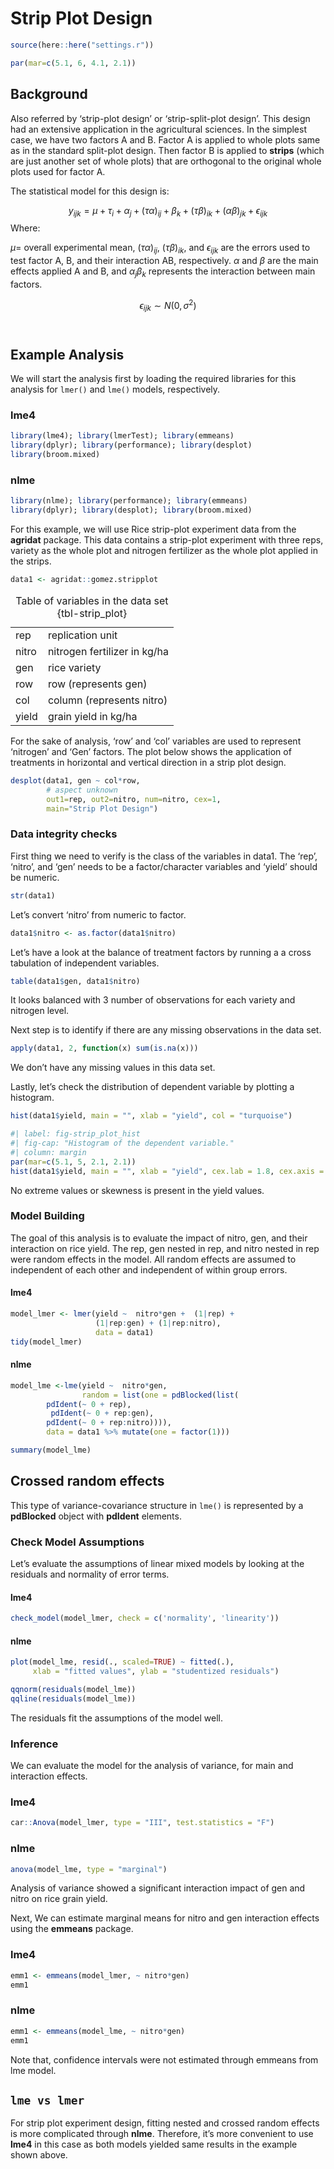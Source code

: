 # Strip Plot Design

```r
source(here::here("settings.r"))

par(mar=c(5.1, 6, 4.1, 2.1))
```

## Background

Also referred by 'strip-plot design' or 'strip-split-plot design'. This design had an extensive application in the agricultural sciences. In the simplest case, we have two factors A and B. Factor A is applied to whole plots same as in the standard split-plot design. Then factor B is applied to **strips** (which are just another set of whole plots) that are orthogonal to the original whole plots used for factor A.  


The statistical model for this design is:

$$y_{ijk} = \mu + \tau_i + \alpha_j + (\tau\alpha)_{ij} + \beta_k + (\tau\beta)_{ik} + (\alpha\beta)_{jk} +  \epsilon_{ijk}$$ 
Where:

$\mu$= overall experimental mean, 
$(\tau\alpha)_{ij}$, $(\tau\beta)_{ik}$, and $\epsilon_{ijk}$ are the errors used to test factor A, B, and their interaction AB, respectively. 
$\alpha$ and $\beta$ are the main effects applied A and B, and $\alpha_j\beta_k$ represents the interaction between main factors. 

$$ \epsilon_{ijk} \sim N(0, \sigma^2)$$\


## Example Analysis

We will start the analysis first by loading the required libraries for this analysis for `lmer()` and `lme()` models, respectively.

::: panel-tabset
### lme4

```r
library(lme4); library(lmerTest); library(emmeans)
library(dplyr); library(performance); library(desplot)
library(broom.mixed)
```

### nlme

```r
library(nlme); library(performance); library(emmeans)
library(dplyr); library(desplot); library(broom.mixed)
```
:::

For this example, we will use Rice strip-plot experiment data from the **agridat** package. This data contains a strip-plot experiment with three reps, variety as the whole plot and nitrogen fertilizer as the whole plot applied in the strips.

```r
data1 <- agridat::gomez.stripplot
```

|       |                              |
|-------|------------------------------|
| rep   | replication unit             |
| nitro | nitrogen fertilizer in kg/ha |
| gen   | rice variety                 |
| row   | row (represents gen)         |
| col   | column (represents nitro)    |
| yield | grain yield in kg/ha         |

: Table of variables in the data set {tbl-strip_plot}

For the sake of analysis, 'row' and 'col' variables are used to represent 'nitrogen' and 'Gen' factors. The plot below shows the application of treatments in horizontal and vertical direction in a strip plot design.

```r
desplot(data1, gen ~ col*row,
        # aspect unknown
        out1=rep, out2=nitro, num=nitro, cex=1,
        main="Strip Plot Design")
```

### Data integrity checks

First thing we need to verify is the class of the variables in data1. The 'rep', 'nitro', and 'gen' needs to be a factor/character variables and 'yield' should be numeric.

```r
str(data1)
```

Let's convert 'nitro' from numeric to factor.

```r
data1$nitro <- as.factor(data1$nitro)
```

Let's have a look at the balance of treatment factors by running a a cross tabulation of independent variables.

```r
table(data1$gen, data1$nitro)
```

It looks balanced with 3 number of observations for each variety and nitrogen level.

Next step is to identify if there are any missing observations in the data set.

```r
apply(data1, 2, function(x) sum(is.na(x)))
```

We don't have any missing values in this data set.

Lastly, let's check the distribution of dependent variable by plotting a histogram.

```r
hist(data1$yield, main = "", xlab = "yield", col = "turquoise")
```

```r
#| label: fig-strip_plot_hist
#| fig-cap: "Histogram of the dependent variable."
#| column: margin
par(mar=c(5.1, 5, 2.1, 2.1))
hist(data1$yield, main = "", xlab = "yield", cex.lab = 1.8, cex.axis = 1.5, col = "turquoise")
```

No extreme values or skewness is present in the yield values.

### Model Building

The goal of this analysis is to evaluate the impact of nitro, gen, and their interaction on rice yield.
The rep, gen nested in rep, and nitro nested in rep were random effects in the model. All random effects are assumed to independent of each other and independent of within group errors.

::: panel-tabset
#### lme4

```r
model_lmer <- lmer(yield ~  nitro*gen +  (1|rep) + 
                   (1|rep:gen) + (1|rep:nitro), 
                   data = data1)
tidy(model_lmer)
```

#### nlme

```r

model_lme <-lme(yield ~  nitro*gen,
                random = list(one = pdBlocked(list(
        pdIdent(~ 0 + rep), 
         pdIdent(~ 0 + rep:gen), 
        pdIdent(~ 0 + rep:nitro)))),
        data = data1 %>% mutate(one = factor(1)))

summary(model_lme)
```
:::

::: callout-note
## Crossed random effects
This type of variance-covariance structure in `lme()` is represented by a **pdBlocked** object with **pdIdent** elements.
:::

### Check Model Assumptions

Let's evaluate the assumptions of linear mixed models by looking at the residuals and normality of error terms.

::: panel-tabset
#### lme4

```r
check_model(model_lmer, check = c('normality', 'linearity'))
```

#### nlme

```r
plot(model_lme, resid(., scaled=TRUE) ~ fitted(.), 
     xlab = "fitted values", ylab = "studentized residuals")

qqnorm(residuals(model_lme))
qqline(residuals(model_lme))
```
:::

The residuals fit the assumptions of the model well.

### Inference

We can evaluate the model for the analysis of variance, for main and interaction effects.

::: panel-tabset
### lme4

```r
car::Anova(model_lmer, type = "III", test.statistics = "F")
```
### nlme

```r
anova(model_lme, type = "marginal")
```
:::

Analysis of variance showed a significant interaction impact of gen and nitro on rice grain yield.

Next, We can estimate marginal means for nitro and gen interaction effects using the **emmeans** package.

::: panel-tabset
### lme4

```r
emm1 <- emmeans(model_lmer, ~ nitro*gen) 
emm1
```

### nlme

```r
emm1 <- emmeans(model_lme, ~ nitro*gen)
emm1
```
:::

Note that, confidence intervals were not estimated through emmeans from lme model.

::: callout-note
## `lme vs lmer`

For strip plot experiment design, fitting nested and crossed random effects is more complicated through **nlme**. Therefore, it's more convenient to use **lme4** in this case as both models yielded same results in the example shown above.
:::
